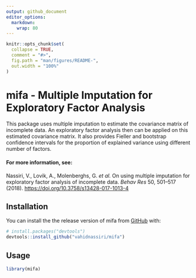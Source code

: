 ```yaml
---
output: github_document
editor_options: 
  markdown: 
    wrap: 80
---
```


<!-- README.md is generated from README.Rmd. Please edit that file -->

```r
knitr::opts_chunk$set(
  collapse = TRUE,
  comment = "#>",
  fig.path = "man/figures/README-",
  out.width = "100%"
)
```

# mifa - Multiple Imputation for Exploratory Factor Analysis

<!-- badges: start -->

<!-- badges: end -->

This package uses multiple imputation to estimate the covariance matrix of
incomplete data. An exploratory factor analysis then can be applied on this
estimated covariance matrix. It also provides Fieller and bootstrap confidence
intervals for the proportion of explained variance using different number of
factors.

#### For more information, see:

Nassiri, V., Lovik, A., Molenberghs, G. *et al.* On using multiple imputation
for exploratory factor analysis of incomplete data. *Behav Res* 50, 501–517
(2018). <https://doi.org/10.3758/s13428-017-1013-4>

## Installation

You can install the the release version of mifa from
[GitHub](https://github.com/) with:

```r
# install.packages("devtools")
devtools::install_github("vahidnassiri/mifa")
```

## Usage

```r
library(mifa)
```
